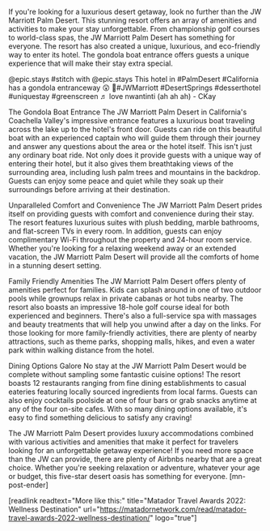 If you're looking for a luxurious desert getaway, look no further than the JW Marriott Palm Desert. This stunning resort offers an array of amenities and activities to make your stay unforgettable. From championship golf courses to world-class spas, the JW Marriott Palm Desert has something for everyone. The resort has also created a unique, luxurious, and eco-friendly way to enter its hotel. The gondola boat entrance offers guests a unique experience that will make their stay extra special. 

  @epic.stays #stitch with @epic.stays This hotel in #PalmDesert #California has a gondola entranceway  &#x1f632; &#x1f4cd;#JWMarriott #DesertSprings #desserthotel #uniquestay #greenscreen ♬ love nwantinti (ah ah ah) - CKay   

The Gondola Boat Entrance
The JW Marriott Palm Desert in California's Coachella Valley's impressive entrance features a luxurious boat traveling across the lake up to the hotel's front door. Guests can ride on this beautiful boat with an experienced captain who will guide them through their journey and answer any questions about the area or the hotel itself. This isn't just any ordinary boat ride. Not only does it provide guests with a unique way of entering their hotel, but it also gives them breathtaking views of the surrounding area, including lush palm trees and mountains in the backdrop. Guests can enjoy some peace and quiet while they soak up their surroundings before arriving at their destination. 

Unparalleled Comfort and Convenience
The JW Marriott Palm Desert prides itself on providing guests with comfort and convenience during their stay. The resort features luxurious suites with plush bedding, marble bathrooms, and flat-screen TVs in every room. In addition, guests can enjoy complimentary Wi-Fi throughout the property and 24-hour room service. Whether you're looking for a relaxing weekend away or an extended vacation, the JW Marriott Palm Desert will provide all the comforts of home in a stunning desert setting.
  
Family Friendly Amenities 
The JW Marriott Palm Desert offers plenty of amenities perfect for families. Kids can splash around in one of two outdoor pools while grownups relax in private cabanas or hot tubs nearby. The resort also boasts an impressive 18-hole golf course ideal for both experienced and beginners. There's also a full-service spa with massages and beauty treatments that will help you unwind after a day on the links. For those looking for more family-friendly activities, there are plenty of nearby attractions, such as theme parks, shopping malls, hikes, and even a water park within walking distance from the hotel.						   		   	   	   	   	   	   	   	   

Dining Options Galore
No stay at the JW Marriott Palm Desert would be complete without sampling some fantastic cuisine options! The resort boasts 12 restaurants ranging from fine dining establishments to casual eateries featuring locally sourced ingredients from local farms. Guests can also enjoy cocktails poolside at one of four bars or grab snacks anytime at any of the four on-site cafes. With so many dining options available, it's easy to find something delicious to satisfy any craving! 

The JW Marriott Palm Desert provides luxury accommodations combined with various activities and amenities that make it perfect for travelers looking for an unforgettable getaway experience! If you need more space than the JW can provide, there are plenty of Airbnbs nearby that are a great choice. Whether you're seeking relaxation or adventure, whatever your age or budget, this five-star desert oasis has something for everyone. [mn-post-ender]

[readlink readtext="More like this:" title="Matador Travel Awards 2022: Wellness Destination"  url="https://matadornetwork.com/read/matador-travel-awards-2022-wellness-destination/" logo="true"]